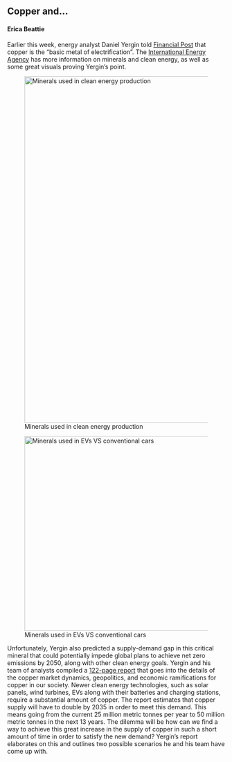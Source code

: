 ## Copper and...
#### Erica Beattie

Earlier this week, energy analyst Daniel Yergin told [Financial Post](https://financialpost.com/commodities/the-basic-metal-of-electrification-why-famed-energy-analyst-daniel-yergin-sees-a-copper-crunch-looming) that copper is the "basic metal of electrification". The [International Energy Agency](https://www.iea.org/reports/the-role-of-critical-minerals-in-clean-energy-transitions/executive-summary) has more information on minerals and clean energy, as well as some great visuals proving Yergin's point.

![Minerals used in clean energy production](https://pbs.twimg.com/media/E388kJ7UcAEPPe8?format=jpg&name=large){width=800}


![Minerals used in EVs VS conventional cars](https://orders.newsfilecorp.com/files/4488/95955_87164078048c0a4b_002full.jpg){width=450}

Unfortunately, Yergin also predicted a supply-demand gap in this critical mineral that could potentially impede global plans to achieve net zero emissions by 2050, along with other clean energy goals. Yergin and his team of analysts compiled a [122-page report](https://cdn.ihsmarkit.com/www/prot/pdf/0219/FULL%20Report_IHS%20Markit%20-%20EFI%20Report.pdf) that goes into the details of the copper market dynamics, geopolitics, and economic ramifications for copper in our society. Newer clean energy technologies, such as solar panels, wind turbines, EVs along with their batteries and charging stations, require a substantial amount of copper. The report estimates that copper supply will have to double by 2035 in order to meet this demand. This means going from the current 25 million metric tonnes per year to 50 million metric tonnes in the next 13 years. The dilemma will be how can we find a way to achieve this great increase in the supply of copper in such a short amount of time in order to satisfy the new demand? Yergin's report elaborates on this and outlines two possible scenarios he and his team have come up with. 